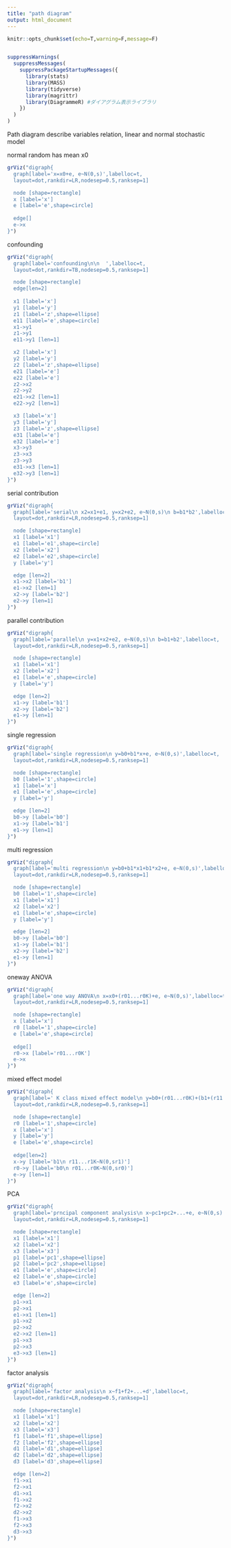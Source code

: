 ```yaml
---
title: "path diagram"
output: html_document
---
```


```r
knitr::opts_chunk$set(echo=T,warning=F,message=F)


suppressWarnings(
  suppressMessages(
    suppressPackageStartupMessages({
      library(stats)
      library(MASS)
      library(tidyverse)
      library(magrittr)
      library(DiagrammeR) #ダイアグラム表示ライブラリ
    })
  )
)
```

Path diagram describe variables relation, linear and normal stochastic model

normal random has mean x0
```r
grViz("digraph{
  graph[label='x=x0+e, e~N(0,s)',labelloc=t,
  layout=dot,rankdir=LR,nodesep=0.5,ranksep=1]

  node [shape=rectangle]
  x [label='x']
  e [label='e',shape=circle]
  
  edge[]
  e->x
}")
```


confounding
```r
grViz("digraph{
  graph[label='confounding\n\n  ',labelloc=t,
  layout=dot,rankdir=TB,nodesep=0.5,ranksep=1]

  node [shape=rectangle]
  edge[len=2]
  
  x1 [label='x']
  y1 [label='y']
  z1 [label='z',shape=ellipse]
  e11 [label='e',shape=circle]
  x1->y1
  z1->y1
  e11->y1 [len=1]

  x2 [label='x']
  y2 [label='y']
  z2 [label='z',shape=ellipse]
  e21 [label='e']
  e22 [label='e']
  z2->x2
  z2->y2
  e21->x2 [len=1]
  e22->y2 [len=1]

  x3 [label='x']
  y3 [label='y']
  z3 [label='z',shape=ellipse]
  e31 [label='e']
  e32 [label='e']
  x3->y3
  z3->x3
  z3->y3
  e31->x3 [len=1]
  e32->y3 [len=1]
}")
```


serial contribution
```r
grViz("digraph{
  graph[label='serial\n x2=x1+e1, y=x2+e2, e~N(0,s)\n b=b1*b2',labelloc=t,
  layout=dot,rankdir=LR,nodesep=0.5,ranksep=1]

  node [shape=rectangle]
  x1 [label='x1']
  e1 [label='e1',shape=circle]
  x2 [lebel='x2']
  e2 [label='e2',shape=circle]
  y [label='y']

  edge [len=2]
  x1->x2 [label='b1']
  e1->x2 [len=1]
  x2->y [label='b2']
  e2->y [len=1]
}")
```


parallel contribution
```r
grViz("digraph{
  graph[label='parallel\n y=x1+x2+e2, e~N(0,s)\n b=b1+b2',labelloc=t,
  layout=dot,rankdir=LR,nodesep=0.5,ranksep=1]

  node [shape=rectangle]
  x1 [label='x1']
  x2 [lebel='x2']
  e1 [label='e',shape=circle]
  y [label='y']

  edge [len=2]
  x1->y [label='b1']
  x2->y [label='b2']
  e1->y [len=1]
}")
```


single regression
```r
grViz("digraph{
  graph[label='single regression\n y=b0+b1*x+e, e~N(0,s)',labelloc=t,
  layout=dot,rankdir=LR,nodesep=0.5,ranksep=1]

  node [shape=rectangle]
  b0 [label='1',shape=circle]
  x1 [label='x']
  e1 [label='e',shape=circle]
  y [label='y']

  edge [len=2]
  b0->y [label='b0']
  x1->y [label='b1']
  e1->y [len=1]
}")
```


multi regression
```r
grViz("digraph{
  graph[label='multi regression\n y=b0+b1*x1+b1*x2+e, e~N(0,s)',labelloc=t,
  layout=dot,rankdir=LR,nodesep=0.5,ranksep=1]

  node [shape=rectangle]
  b0 [label='1',shape=circle]
  x1 [label='x1']
  x2 [label='x2']
  e1 [label='e',shape=circle]
  y [label='y']

  edge [len=2]
  b0->y [label='b0']
  x1->y [label='b1']
  x2->y [label='b2']
  e1->y [len=1]
}")
```


oneway ANOVA
```r
grViz("digraph{
  graph[label='one way ANOVA\n x=x0+(r01...r0K)+e, e~N(0,s)',labelloc=t,
  layout=dot,rankdir=LR,nodesep=0.5,ranksep=1]

  node [shape=rectangle]
  x [label='x']
  r0 [label='1',shape=circle]
  e [label='e',shape=circle]
  
  edge[]
  r0->x [label='r01...r0K']
  e->x
}")
```


mixed effect model
```r
grViz("digraph{
  graph[label=' K class mixed effect model\n y=b0+(r01...r0K)+(b1+(r11...r1K))*x+e, e~N(0,s)',labelloc=t,
  layout=dot,rankdir=LR,nodesep=0.5,ranksep=1]

  node [shape=rectangle]
  r0 [label='1',shape=circle]
  x [label='x']
  y [label='y']
  e [label='e',shape=circle]
  
  edge[len=2]
  x->y [label='b1\n r11...r1K~N(0,sr1)']
  r0->y [label='b0\n r01...r0K~N(0,sr0)']
  e->y [len=1]
}")
```


PCA
```r
grViz("digraph{
  graph[label='prncipal component analysis\n x~pc1+pc2+...+e, e~N(0,s)',labelloc=t,
  layout=dot,rankdir=LR,nodesep=0.5,ranksep=1]

  node [shape=rectangle]
  x1 [label='x1']
  x2 [label='x2']
  x3 [label='x3']
  p1 [label='pc1',shape=ellipse]
  p2 [label='pc2',shape=ellipse]
  e1 [label='e',shape=circle]
  e2 [label='e',shape=circle]
  e3 [label='e',shape=circle]

  edge [len=2]
  p1->x1
  p2->x1
  e1->x1 [len=1]
  p1->x2
  p2->x2
  e2->x2 [len=1]
  p1->x3
  p2->x3
  e3->x3 [len=1]
}")
```


factor analysis
```r
grViz("digraph{
  graph[label='factor analysis\n x~f1+f2+...+d',labelloc=t,
  layout=dot,rankdir=LR,nodesep=0.5,ranksep=1]

  node [shape=rectangle]
  x1 [label='x1']
  x2 [label='x2']
  x3 [label='x3']
  f1 [label='f1',shape=ellipse]
  f2 [label='f2',shape=ellipse]
  d1 [label='d1',shape=ellipse]
  d2 [label='d2',shape=ellipse]
  d3 [label='d3',shape=ellipse]

  edge [len=2]
  f1->x1
  f2->x1
  d1->x1
  f1->x2
  f2->x2
  d2->x2
  f1->x3
  f2->x3
  d3->x3
}")
```